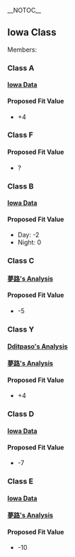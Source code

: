 __NOTOC__
==Iowa Class==
Members:

{{Clear}}
===Class A===
====[https://docs.google.com/spreadsheets/d/14q3M_N9HXVC0g2Jp9gA42qkEChq0EeHKeWHn7Hrt1L8/edit#gid=961378818 Iowa Data]====
{{FitData
|date = 14-05-2016
|ship = Iowa Kai
|lvl = 99
|equip = 2x 35.6cm
|morale = Red
|acc = 0
|luck = 40
|target = Light Cruiser Ho-Class
|CL0 = 706
|CL1 = 703
|CL2 = 0
|hit = 49.89%
|calculated = 44.97%
|difference = 4.92%
|note = Fit bonus sees to be close to +3 and +4. Assuming +4 as it is more common.
}}
{{FitData
|date = 14-05-2016
|ship = Iowa Kai
|lvl = 99
|equip = 2x P35.6cm
|morale = Red
|acc = 4
|luck = 40
|target = Light Cruiser Ho-Class
|CL0 = 524
|CL1 = 555
|CL2 = 0
|hit = 51.44%
|calculated = 46.97%
|difference = 4.47%
|note = Again, the bonus is close to +3 and +4, but +4 will be assumed.
}}
{{FitData
|date = 14-05-2016
|ship = Iowa Kai
|lvl = 99
|equip = 2x 38cmK
|morale = Red
|acc = 6
|luck = 40
|target = Light Cruiser Ho-Class
|CL0 = 493
|CL1 = 550
|CL2 = 0
|hit = 52.73%
|calculated = 47.97%
|difference = 4.76%
|note = Once again, we assume +4 even though its close to both +3 and +4.
}}

{{Clear}}
====Proposed Fit Value====
* +4

{{Clear}}
===Class F===

{{Clear}}
====Proposed Fit Value====
* ?

{{Clear}}
===Class B===
====[https://docs.google.com/spreadsheets/d/14q3M_N9HXVC0g2Jp9gA42qkEChq0EeHKeWHn7Hrt1L8/edit#gid=961378818 Iowa Data]====
{{FitData
|date = 14-05-2016
|ship = Iowa Kai
|lvl = 99
|equip = 2x 381mm/50K
|morale = Red
|acc = (-2)
|luck = 40
|target = Light Cruiser Ho-Class
|CL0 = 668
|CL1 = 445
|CL2 = 0
|hit = 39.98%
|calculated = 43.97%
|difference = (-3.99%)
|note = Penalty seems to be close to -2 and -3. Assuming -2 since its more common.
}}

{{Clear}}
====Proposed Fit Value====
*Day: -2
*Night: 0

{{Clear}}
===Class C===
====[https://docs.google.com/spreadsheets/d/1eQBtQ_YEa6qMPXu6PPSpDaVOTQOkRSvCfk2n4VxRHCY/edit#gid=0 夢路's Analysis]====
{{FitData
|date = 21-05-2017
|ship = Iowa Kai
|lvl = 98
|equip = 2x 46cm, 1x 16inch, 1x 41cm
|morale = Normal
|acc = 4
|luck = 40
|target = Light Cruiser Ho-Class
|CL0 = 88
|CL1 = 727
|CL2 = 124
|hit = 90.63%
|interval = 0.95%
|calculated = 106.18%
|difference = (-15.55%)
|note = Using the previous sample as a reference point, if we assume 41cm gives -5 penalty as well, it would bring the calculated rate to 87.03% instead. A fit modifier must exist on Iowa regarding the 16inch. It solidifies that the 41cm penalty is -5.
}}

{{Clear}}

====Proposed Fit Value====
* -5

{{Clear}}
===Class Y===
====[https://docs.google.com/spreadsheets/d/1kkbraxubwI1S6y-aBcPg5RwfDJmj0APo1Jr5Yj_6cxM/edit#gid=0 Dditpaso's Analysis]====
{{FitData
|date = 19-02-2017
|ship = Iowa Kai
|lvl = 125
|equip = 2x GFCS
|morale = Red
|acc = 14
|luck = 44
|target = Light Cruiser Ho-Class
|CL0 = 204
|CL1 = 253
|CL2 = 57
|hit = 60.31%
|calculated = 53.43%
|difference = 6.88%
|note = Fit bonus is estimated to be around +4 or +5, but assuming +4 for now.
}}

{{Clear}}
====[https://docs.google.com/spreadsheets/d/1eQBtQ_YEa6qMPXu6PPSpDaVOTQOkRSvCfk2n4VxRHCY/edit#gid=0 夢路's Analysis]====
{{FitData
|date = 21-05-2017
|ship = Iowa Kai
|lvl = 98
|equip = 2x 46cm, 1x 16inch
|morale = Normal
|acc = 4
|luck = 40
|target = Light Cruiser Ho-Class
|CL0 = 26
|CL1 = 547
|CL2 = 91
|hit = 96.08%
|interval = 0.75%
|calculated = 106.18%
|difference = (-10.10%)
|note = Hit rate is too close to the accuracy cap, but if we assume the 46cm guns give -10 penalty, it would hint that there is a fit bonus on Iowa with the regular 16inch.
}}
{{FitData
|date = 21-05-2017
|ship = Iowa Kai
|lvl = 98
|equip = 2x 46cm, 1x 16inch, 1x 41cm
|morale = Normal
|acc = 4
|luck = 40
|target = Light Cruiser Ho-Class
|CL0 = 88
|CL1 = 727
|CL2 = 124
|hit = 90.63%
|interval = 0.95%
|calculated = 106.18%
|difference = (-15.55%)
|note = Using the previous sample as a reference point, if we assume 41cm gives -5 penalty as well, it would bring the calculated rate to 87.03% instead. A fit modifier must exist on Iowa regarding the 16inch. Considering the GFCS is determined to have a +4 rate as well, this cannot be a coincidence.
}}

{{Clear}}
====Proposed Fit Value====
* +4

{{Clear}}
===Class D===
====[https://docs.google.com/spreadsheets/d/14q3M_N9HXVC0g2Jp9gA42qkEChq0EeHKeWHn7Hrt1L8/edit#gid=961378818 Iowa Data]====
{{FitData
|date = 14-05-2016
|ship = Iowa Kai
|lvl = 99
|equip = 2x P46cm
|morale = Red
|acc = 2
|luck = 40
|target = Light Cruiser Ho-Class
|CL0 = 690
|CL1 = 383
|CL2 = 0
|hit = 35.69%
|calculated = 45.97%
|difference = (-10.28%)
|note = Test seems to support the penalty value of -7.
}}

{{Clear}}
====Proposed Fit Value====
* -7

{{Clear}}
===Class E===
====[https://docs.google.com/spreadsheets/d/14q3M_N9HXVC0g2Jp9gA42qkEChq0EeHKeWHn7Hrt1L8/edit#gid=961378818 Iowa Data]====
{{FitData
|date = 14-05-2016
|ship = Iowa Kai
|lvl = 99
|equip = 2x 46cm
|morale = Red
|acc = 0
|luck = 40
|target = Light Cruiser Ho-Class
|CL0 = 818
|CL1 = 350
|CL2 = 0
|hit = 29.97%
|calculated = 44.97%
|difference = (-15.00%)
|note = Data seems to support the penalty value of -10.
}}

{{Clear}}
====[https://docs.google.com/spreadsheets/d/1eQBtQ_YEa6qMPXu6PPSpDaVOTQOkRSvCfk2n4VxRHCY/edit#gid=0 夢路's Analysis]====
{{FitData
|date = 21-05-2017
|ship = Iowa Kai
|lvl = 98
|equip = 2x 46cm, 1x 16inch
|morale = Normal
|acc = 4
|luck = 40
|target = Light Cruiser Ho-Class
|CL0 = 26
|CL1 = 547
|CL2 = 91
|hit = 96.08%
|interval = 0.75%
|calculated = 106.18%
|difference = (-10.10%)
|note = Hit rate is too close to the accuracy cap, but if we assume the 46cm guns give -10 penalty, it would hint that there is a fit bonus on Iowa with the regular 16inch.
}}
{{FitData
|date = 21-05-2017
|ship = Iowa Kai
|lvl = 98
|equip = 2x 46cm, 1x 16inch, 1x 41cm
|morale = Normal
|acc = 4
|luck = 40
|target = Light Cruiser Ho-Class
|CL0 = 88
|CL1 = 727
|CL2 = 124
|hit = 90.63%
|interval = 0.95%
|calculated = 106.18%
|difference = (-15.55%)
|note = Using the previous sample as a reference point, if we assume 41cm gives -5 penalty as well, it would bring the calculated rate to 87.03% instead. A fit modifier must exist on Iowa regarding the 16inch. This solidifies that the 46cm penalty is -10.
}}

{{Clear}}
====Proposed Fit Value====
* -10

{{Clear}}